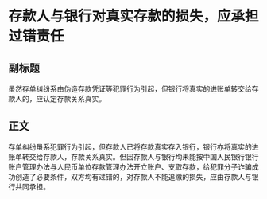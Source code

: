 # 存款人与银行对真实存款的损失，应承担过错责任
## 副标题
虽然存单纠纷系由伪造存款凭证等犯罪行为引起，但银行将真实的进账单转交给存款人的，应认定存款关系真实。
## 正文
存单纠纷虽系犯罪行为引起，但存款人已将存款真实存入银行，银行亦将真实的进账单转交给存款人，存款关系真实。但因存款人与银行均未能按中国人民银行银行账户管理办法与人民币单位存款管理办法开立账户、支取存款，给犯罪分子诈骗成功创造了必要条件，双方均有过错的，对存款人不能追缴的损失，应由存款人与银行共同承担。
